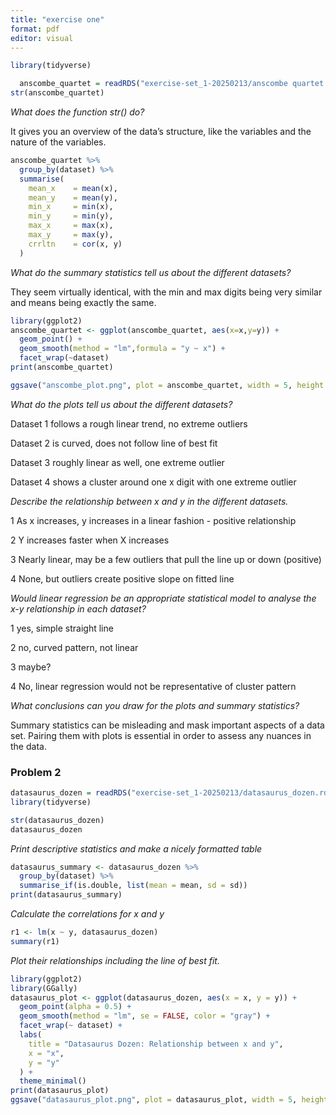 ```yaml
---
title: "exercise one"
format: pdf
editor: visual
---
```


```r
library(tidyverse) 
```

```r
  anscombe_quartet = readRDS("exercise-set_1-20250213/anscombe quartet.rds")
str(anscombe_quartet)
```

*What does the function str() do?*

It gives you an overview of the data's structure, like the variables and the nature of the variables.

```r
anscombe_quartet %>% 
  group_by(dataset) %>% 
  summarise(
    mean_x    = mean(x),
    mean_y    = mean(y),
    min_x     = min(x),
    min_y     = min(y),
    max_x     = max(x),
    max_y     = max(y),
    crrltn    = cor(x, y)
  )

```

*What do the summary statistics tell us about the different datasets?*

They seem virtually identical, with the min and max digits being very similar and means being exactly the same.

```r
library(ggplot2)
anscombe_quartet <- ggplot(anscombe_quartet, aes(x=x,y=y)) +
  geom_point() + 
  geom_smooth(method = "lm",formula = "y ~ x") +
  facet_wrap(~dataset)
print(anscombe_quartet)
```

```r
ggsave("anscombe_plot.png", plot = anscombe_quartet, width = 5, height = 5, units = "in", dpi = 300)
```

*What do the plots tell us about the different datasets?*

Dataset 1 follows a rough linear trend, no extreme outliers

Dataset 2 is curved, does not follow line of best fit

Dataset 3 roughly linear as well, one extreme outlier

Dataset 4 shows a cluster around one x digit with one extreme outlier

*Describe the relationship between x and y in the different datasets.*

1 As x increases, y increases in a linear fashion - positive relationship

2 Y increases faster when X increases

3 Nearly linear, may be a few outliers that pull the line up or down (positive)

4 None, but outliers create positive slope on fitted line

*Would linear regression be an appropriate statistical model to analyse the x-y relationship in each dataset?*

1 yes, simple straight line

2 no, curved pattern, not linear

3 maybe?

4 No, linear regression would not be representative of cluster pattern

*What conclusions can you draw for the plots and summary statistics?*

Summary statistics can be misleading and mask important aspects of a data set. Pairing them with plots is essential in order to assess any nuances in the data.

### Problem 2

```r
datasaurus_dozen = readRDS("exercise-set_1-20250213/datasaurus_dozen.rds")
library(tidyverse)

```

```r
str(datasaurus_dozen)
datasaurus_dozen
```

*Print descriptive statistics and make a nicely formatted table*

```r
datasaurus_summary <- datasaurus_dozen %>%
  group_by(dataset) %>%
  summarise_if(is.double, list(mean = mean, sd = sd))
print(datasaurus_summary)
```

*Calculate the correlations for x and y*

```r
r1 <- lm(x ~ y, datasaurus_dozen)
summary(r1)
```

*Plot their relationships including the line of best fit.*

```r
library(ggplot2)
library(GGally)
datasaurus_plot <- ggplot(datasaurus_dozen, aes(x = x, y = y)) +
  geom_point(alpha = 0.5) +
  geom_smooth(method = "lm", se = FALSE, color = "gray") +
  facet_wrap(~ dataset) +
  labs(
    title = "Datasaurus Dozen: Relationship between x and y",
    x = "x",
    y = "y"
  ) +
  theme_minimal()
print(datasaurus_plot)
ggsave("datasaurus_plot.png", plot = datasaurus_plot, width = 5, height = 5, units = "in", dpi = 300)
```

